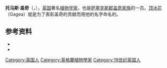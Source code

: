 '''托马斯·盖奇'''（{{lang-en|'''Sir Thomas Gage, 7th Baronet'''}}，{{bd|1781年||1820年|11月27日|catIdx=G}}），[[英国|英国]]著名[[植物学家|植物学家]]，也是[[萨塞克斯郡|萨塞克斯郡]][[盖奇家族|盖奇家族]]的一员。[[顶冰花|顶冰花]]（Gagea）就是为了表彰盖奇的贡献而用他的名字命名的。

==参考资料==
*{{cite book|url=http://books.google.com/books?id=IAEVHuU8IxIC&pg=PA608&dq=%22Thomas+Gage%22++botany&lr=#PPA607,M1|title=The Gentleman's Magazine, Volume 93 Part 1|page=607|publisher=F. Jefferies|year=1823|ref=GM931}}
*{{cite book|url=http://books.google.com/books?id=72EDAAAAMAAJ&pg=PA1307&dq=%22Thomas+Gage%22++botany&lr=|title=The standard cyclopedia of horticulture, Volume 3|first=Liberty Hyde|last=Bailey|publisher=Macmillan|year=1915|ref=Bailey}}

{{Authority control}}
{{Biologist-stub}}
[[Category:英国人|Category:英国人]]
[[Category:英格蘭植物學家|Category:英格蘭植物學家]]
[[Category:19世纪英国人|Category:19世纪英国人]]